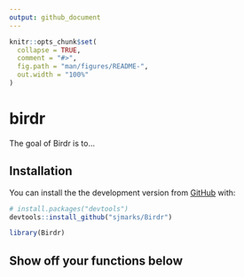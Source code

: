 ```yaml
---
output: github_document
---
```


<!-- README.md is generated from README.Rmd. Please edit that file -->

```r
knitr::opts_chunk$set(
  collapse = TRUE,
  comment = "#>",
  fig.path = "man/figures/README-",
  out.width = "100%"
)
```

# birdr

<!-- badges: start -->
<!-- badges: end -->

The goal of Birdr is to...

## Installation

You can install the the development version from [GitHub](https://github.com/) with:

``` r
# install.packages("devtools")
devtools::install_github("sjmarks/Birdr")
```

```r
library(Birdr)
```

## Show off your functions below
